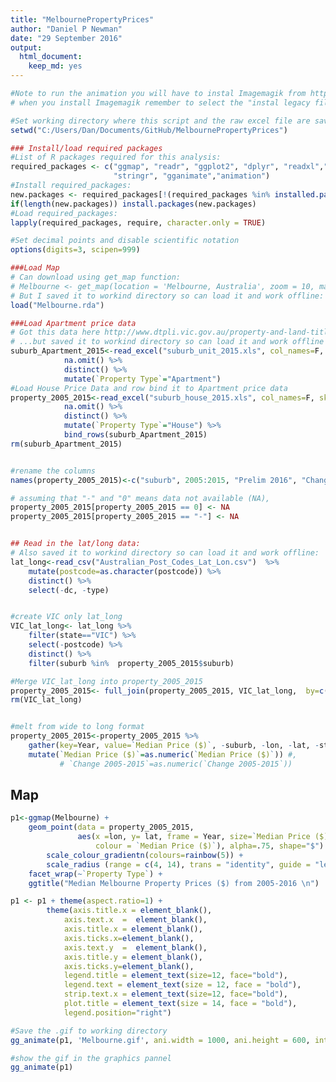 ```yaml
---
title: "MelbournePropertyPrices"
author: "Daniel P Newman"
date: "29 September 2016"
output: 
  html_document: 
    keep_md: yes
---
```


```r
#Note to run the animation you will have to instal Imagemagik from http://www.imagemagick.org/script/binary-releases.php
# when you install Imagemagik remember to select the "instal legacy files" option so convert.exe is included

#Set working directory where this script and the raw excel file are saved 
setwd("C:/Users/Dan/Documents/GitHub/MelbournePropertyPrices")

### Install/load required packages
#List of R packages required for this analysis:
required_packages <- c("ggmap", "readr", "ggplot2", "dplyr", "readxl","tidyr",
                       "stringr", "gganimate","animation")
#Install required_packages:
new.packages <- required_packages[!(required_packages %in% installed.packages()[,"Package"])]
if(length(new.packages)) install.packages(new.packages)
#Load required_packages:
lapply(required_packages, require, character.only = TRUE)

#Set decimal points and disable scientific notation
options(digits=3, scipen=999) 

###Load Map
# Can download using get_map function:
# Melbourne <- get_map(location = 'Melbourne, Australia', zoom = 10, maptype="terrain")
# But I saved it to workind directory so can load it and work offline:
load("Melbourne.rda")

###Load Apartment price data
# Got this data here http://www.dtpli.vic.gov.au/property-and-land-titles/property-information/property-prices ...
# ...but saved it to workind directory so can load it and work offline
suburb_Apartment_2015<-read_excel("suburb_unit_2015.xls", col_names=F, skip = 3) %>% 
            na.omit() %>%
            distinct() %>%
            mutate(`Property Type`="Apartment")
#Load House Price Data and row bind it to Apartment price data 
property_2005_2015<-read_excel("suburb_house_2015.xls", col_names=F, skip = 3) %>% 
            na.omit() %>%
            distinct() %>%
            mutate(`Property Type`="House") %>%
            bind_rows(suburb_Apartment_2015)
rm(suburb_Apartment_2015)


#rename the columns 
names(property_2005_2015)<-c("suburb", 2005:2015, "Prelim 2016", "Change 2014-2015", "Change 2005-2015", "Growth PA 2005-2015","Property Type")

# assuming that "-" and "0" means data not available (NA), 
property_2005_2015[property_2005_2015 == 0] <- NA
property_2005_2015[property_2005_2015 == "-"] <- NA


## Read in the lat/long data:
# Also saved it to workind directory so can load it and work offline:
lat_long<-read_csv("Australian_Post_Codes_Lat_Lon.csv")  %>% 
    mutate(postcode=as.character(postcode)) %>%
    distinct() %>%
    select(-dc, -type)


#create VIC only lat_long
VIC_lat_long<- lat_long %>% 
    filter(state=="VIC") %>%
    select(-postcode) %>%
    distinct() %>% 
    filter(suburb %in%  property_2005_2015$suburb)

#Merge VIC_lat_long into property_2005_2015
property_2005_2015<- full_join(property_2005_2015, VIC_lat_long,  by=c("suburb"))
rm(VIC_lat_long)


#melt from wide to long format
property_2005_2015<-property_2005_2015 %>% 
    gather(key=Year, value=`Median Price ($)`, -suburb, -lon, -lat, -state, -`Property Type`, -`Change 2014-2015`, -`Change 2005-2015`, -`Growth PA 2005-2015`) %>%
    mutate(`Median Price ($)`=as.numeric(`Median Price ($)`)) #,
           # `Change 2005-2015`=as.numeric(`Change 2005-2015`))


```


## Map

```r

p1<-ggmap(Melbourne) + 
    geom_point(data = property_2005_2015, 
               aes(x =lon, y= lat, frame = Year, size=`Median Price ($)`, 
                   colour = `Median Price ($)`), alpha=.75, shape="$") +
        scale_colour_gradientn(colours=rainbow(5)) +
        scale_radius (range = c(4, 14), trans = "identity", guide = "legend") +
    facet_wrap(~`Property Type`) +
    ggtitle("Median Melbourne Property Prices ($) from 2005-2016 \n")

p1 <- p1 + theme(aspect.ratio=1) +
        theme(axis.title.x = element_blank(), 
            axis.text.x  =  element_blank(),
            axis.title.x = element_blank(),
            axis.ticks.x=element_blank(),
            axis.text.y  =  element_blank(), 
            axis.title.y = element_blank(),
            axis.ticks.y=element_blank(),
            legend.title = element_text(size=12, face="bold"),
            legend.text = element_text(size = 12, face = "bold"),
            strip.text.x = element_text(size=12, face="bold"),
            plot.title = element_text(size = 14, face = "bold"),
            legend.position="right")  

#Save the .gif to working directory
gg_animate(p1, 'Melbourne.gif', ani.width = 1000, ani.height = 600, interval = 0.75)

#show the gif in the graphics pannel
gg_animate(p1)


```



